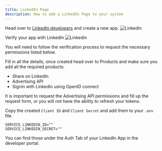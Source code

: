 ```yaml
---
title: LinkedIn Page
description: How to add a LinkedIn Page to your system
---
```



Head over to [LinkedIn developers](https://www.linkedin.com/developers/apps) and create a new app.
![Linkedin](/images/providers/linkedin/linkedin-001.png)

Verify your app with LinkedIn
![Linkedin](/images/providers/linkedin/linkedin-004.png)

You will need to follow the verification process to request the necessary permissions listed below. 

Fill in all the details, once created head over to Products and make sure you add all the required products:
- Share on LinkedIn
- Advertising API
- Signin with LinkedIn using OpenID connect

It is important to request the Advertising API permissions and fill up the request form, or you will not have the ability to refresh your tokens.

<OAuth2Redirect provider = "linkedin-page" />


Copy the created `Client ID` and `Client Secret` and add them to your `.env` file.

```env
SERVICE_LINKEDIN_ID=""
SERVICE_LINKEDIN_SECRET=""
```
You can find those under the Auth Tab of your LinkedIn App in the developer portal.
